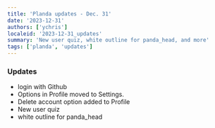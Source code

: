 ```yaml
---
title: 'Planda updates - Dec. 31'
date: '2023-12-31'
authors: ['ychris']
localeid: '2023-12-31_updates'
summary: 'New user quiz, white outline for panda_head, and more'
tags: ['planda', 'updates']
---
```

### Updates
- login with Github
- Options in Profile moved to Settings.
- Delete account option added to Profile
- New user quiz
- white outline for panda_head